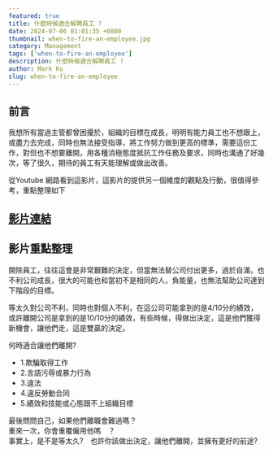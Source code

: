 ```yaml
---
featured: true
title: 什麼時候適合解聘員工 ?
date: 2024-07-06 01:01:35 +0800
thumbnail: when-to-fire-an-employee.jpg
category: Management
tags: ['when-to-fire-an-employee']
description: 什麼時候適合解聘員工 ?
author: Mark Ku
slug: when-to-fire-an-employee
---
```

## 前言
我想所有當過主管都曾困擾於，組織的目標在成長，明明有能力員工也不想跟上，或盡力去完成，同時也無法接受指導，將工作努力做到更高的標準，需要這份工作，對但也不想要離開，用各種消極態度抵抗工作任務及要求，同時也溝通了好幾次，等了很久，期待的員工有天能理解或做出改善。 

從Youtube 網路看到這影片，這影片的提供另一個維度的觀點及行動，很值得參考，重點整理如下

## [影片連結](https://www.youtube.com/watch?si=wHJL7GPMpQfNAtz1&fbclid=IwZXh0bgNhZW0CMTEAAR0vcFBB5Rh-vGqfryWUMsyp0KGugIQQKthabqXbq__WFQgFX1liAwuKf-A_aem_vcmgS74-lv3kRHTMGE9w4Q&v=y0a2WAlD8iQ&feature=youtu.be)

## 影片重點整理
開除員工，往往這會是非常艱難的決定，但當無法替公司付出更多，過於自滿，也不利公司成長，很大的可能也和當初不是相同的人，負能量，也無法幫助公司達到下階段的目標。  

等太久對公司不利，同時也對個人不利，在這公司可能拿到的是4/10分的績效，或許離開公司是拿到的是10/10分的績效，有些時候，得做出決定，這是他們獲得新機會，讓他們走，這是雙贏的決定。  

何時適合讓他們離開? 
* 1.欺騙取得工作
* 2.言語污辱或暴力行為
* 3.違法
* 4.違反勞動合同
* 5.績效和技能或心態跟不上組織目標

最後問問自己，如果他們離職會難過嗎？  
重來一次，你會重覆僱用他嗎　？  
事實上，是不是等太久?　也許你該做出決定，讓他們離開，並擁有更好的前途?  